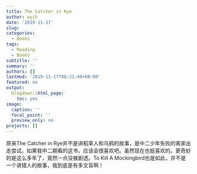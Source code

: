 ```yaml
---
title: The Catcher in Rye
author: wyih
date: '2019-11-17'
slug: 
categories:
  - Books
tags:
  - Reading
  - Books
subtitle: ''
summary: ''
authors: []
lastmod: '2019-11-17T08:21:48+08:00'
featured: no
output:
  blogdown::html_page:
    toc: yes
image:
  caption: ''
  focal_point: ''
  preview_only: no
projects: []
---
```

原来The Catcher in Rye并不是讲稻草人和乌鸦的故事，是中二少年失败的离家出走尝试。如果我中二期看的这书，应该会很喜欢吧。虽然现在也挺喜欢的。更奇妙的是这么多年了，竟然一点没被剧透。To Kill A Mockingbird也是如此，并不是一个讲猎人的故事，我到底是有多文盲啊！